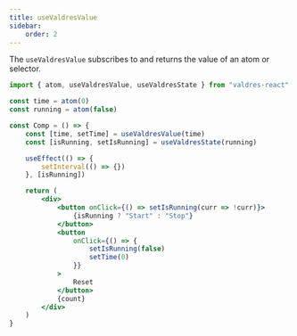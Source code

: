 ```yaml
---
title: useValdresValue
sidebar:
    order: 2
---
```


The `useValdresValue` subscribes to and returns the value of an atom or
selector.


<Stopwatch client:only />

```jsx
import { atom, useValdresValue, useValdresState } from "valdres-react"

const time = atom(0)
const running = atom(false)

const Comp = () => {
    const [time, setTime] = useValdresValue(time)
    const [isRunning, setIsRunning] = useValdresState(running)

    useEffect(() => {
        setInterval(() => {})
    }, [isRunning])

    return (
        <div>
            <button onClick={() => setIsRunning(curr => !curr)}>
                {isRunning ? "Start" : "Stop"}
            </button>
            <button
                onClick={() => {
                    setIsRunning(false)
                    setTime(0)
                }}
            >
                Reset
            </button>
            {count}
        </div>
    )
}
```
